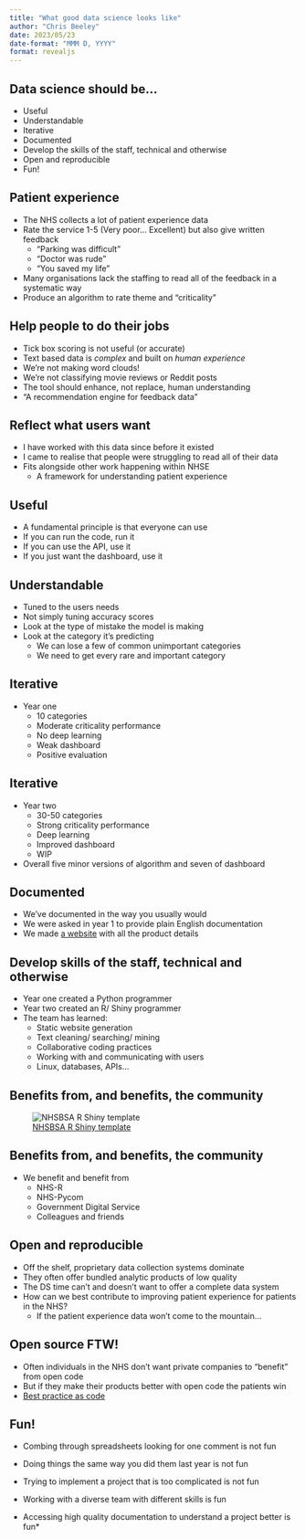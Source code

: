 ```yaml
---
title: "What good data science looks like"
author: "Chris Beeley"
date: 2023/05/23
date-format: "MMM D, YYYY"
format: revealjs
---
```


## Data science should be... 

* Useful
* Understandable
* Iterative
* Documented
* Develop the skills of the staff, technical and otherwise
* Open and reproducible
* Fun!

## Patient experience

* The NHS collects a lot of patient experience data
* Rate the service 1-5 (Very poor... Excellent) but also give written feedback
    * "Parking was difficult"
    * "Doctor was rude"
    * "You saved my life"
* Many organisations lack the staffing to read all of the feedback in a systematic way
* Produce an algorithm to rate theme and "criticality"

## Help people to do their jobs

* Tick box scoring is not useful (or accurate)
* Text based data is _complex_ and built on _human experience_
* We're not making word clouds!
* We're not classifying movie reviews or Reddit posts
* The tool should enhance, not replace, human understanding
* "A recommendation engine for feedback data"

## Reflect what users want

* I have worked with this data since before it existed 
* I came to realise that people were struggling to read all of their data 
* Fits alongside other work happening within NHSE
    * A framework for understanding patient experience

## Useful

* A fundamental principle is that everyone can use
* If you can run the code, run it
* If you can use the API, use it 
* If you just want the dashboard, use it

## Understandable

* Tuned to the users needs
* Not simply tuning accuracy scores
* Look at the type of mistake the model is making
* Look at the category it's predicting
    * We can lose a few of common unimportant categories 
    * We need to get every rare and important category
    
## Iterative

* Year one
    * 10 categories
    * Moderate criticality performance
    * No deep learning
    * Weak dashboard
    * Positive evaluation
    
## Iterative

* Year two
    * 30-50 categories
    * Strong criticality performance
    * Deep learning
    * Improved dashboard
    * WIP
* Overall five minor versions of algorithm and seven of dashboard

## Documented

* We've documented in the way you usually would
* We were asked in year 1 to provide plain English documentation
* We made [a website](https://cdu-data-science-team.github.io/PatientExperience-QDC/) with all the product details

## Develop skills of the staff, technical and otherwise

* Year one created a Python programmer
* Year two created an R/ Shiny programmer
* The team has learned: 
    * Static website generation
    * Text cleaning/ searching/ mining
    * Collaborative coding practices
    * Working with and communicating with users
    * Linux, databases, APIs...
    
## Benefits from, and benefits, the community

![[NHSBSA R Shiny template](https://github.com/nhsbsa-data-analytics/nhsbsaShinyR)](golem.png)

## Benefits from, and benefits, the community

* We benefit and benefit from
    * NHS-R
    * NHS-Pycom
    * Government Digital Service
    * Colleagues and friends

## Open and reproducible

* Off the shelf, proprietary data collection systems dominate
* They often offer bundled analytic products of low quality
* The DS time can't and doesn't want to offer a complete data system
* How can we best contribute to improving patient experience for patients in the NHS?
    * If the patient experience data won't come to the mountain...

## Open source FTW!

* Often individuals in the NHS don't want private companies to "benefit" from open code
* But if they make their products better with open code the patients win
* [Best practice as code](https://www.rcpch.ac.uk/news-events/news/royal-colleges-30-best-practice-code)

## Fun!

* Combing through spreadsheets looking for one comment is not fun
* Doing things the same way you did them last year is not fun
* Trying to implement a project that is too complicated is not fun

* Working with a diverse team with different skills is fun
* Accessing high quality documentation to understand a project better is fun*
